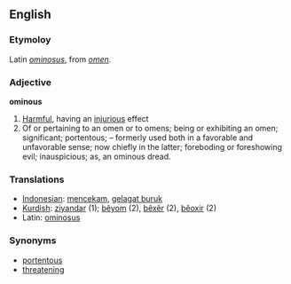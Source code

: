 ==English==

===Etymoloy===
Latin ''[[ominosus]]'', from ''[[omen]]''.

===Adjective===

'''ominous'''

# [[Harmful]], having an [[injurious]] effect
#Of or pertaining to an omen or to omens; being or exhibiting an omen; significant; portentous; – formerly used both in a favorable and unfavorable sense; now chiefly in the latter; foreboding or foreshowing evil; inauspicious; as, an ominous dread.

=== Translations ===
*[[Indonesian]]: [[cekam|mencekam]], [[gelagat buruk]]
*[[Kurdish]]: [[ziyandar]] (1); [[bêyom]] (2), [[bêxêr]] (2), [[bêoxir]] (2)
*Latin: [[ominosus]]

=== Synonyms ===
*[[portentous]]
*[[threatening]]
